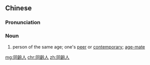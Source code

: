 {{also|同龄人}}
==Chinese==
{{zh-forms|s=同龄人|type=21}}

===Pronunciation===
{{zh-pron
|m=tónglíngrén
|c=tung4 ling4 jan4
|cat=n
}}

===Noun===
{{zh-noun}}

# person of the same age; one's [[peer]] or [[contemporary]]; [[age-mate]]

[[mg:同齡人]]
[[chr:同齡人]]
[[zh:同齡人]]